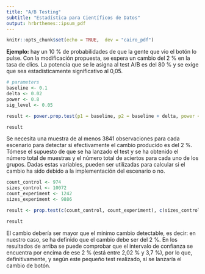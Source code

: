 ```yaml
---
title: "A/B Testing"
subtitle: "Estadística para Científicos de Datos"
output: hrbrthemes::ipsum_pdf
---
```


```r
knitr::opts_chunk$set(echo = TRUE,  dev = "cairo_pdf")
```

**Ejemplo:** hay un 10 % de probabilidades de que la gente que vio el botón lo pulse. Con la modificación propuesta, se espera un cambio del 2 % en la tasa de clics. La potencia que se le asigna al test A/B es del 80 % y se exige que sea estadísticamente significativo al 0,05.

```r
# parameters
baseline <- 0.1
delta <- 0.02
power <- 0.8
sig_level <- 0.05

result <- power.prop.test(p1 = baseline, p2 = baseline + delta, power = power, sig.level = sig_level, alternative = "two.sided")

result
```

Se necesita una muestra de al menos 3841 observaciones para cada escenario para detectar si efectivamente el cambio producido es del 2 %. Tómese el supuesto de que se ha lanzado el test y se ha obtenido el número total de muestras y el número total de aciertos para cada uno de los grupos. Dadas estas variables, pueden ser utilizadas para calcular si el cambio ha sido debido a la implementación del escenario o no.

```r
count_control <- 974
sizes_control <- 10072
count_experiment <- 1242
sizes_experiment <- 9886

result <- prop.test(c(count_control, count_experiment), c(sizes_control, sizes_experiment))

result
```

El cambio debería ser mayor que el mínimo cambio detectable, es decir: en nuestro caso, se ha definido que el cambio debe ser del 2 %. En los resultados de arriba se puede comprobar que el intervalo de confianza se encuentra por encima de ese 2 % (está entre 2,02 % y 3,7 %), por lo que, definitivamente, y según este pequeño test realizado, sí se lanzaría el cambio de botón.